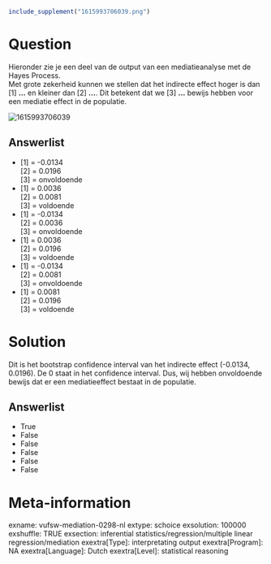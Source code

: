 ```r
include_supplement("1615993706039.png")
```

Question
========
Hieronder zie je een deel van de output van een mediatieanalyse met de
Hayes Process.  
Met grote zekerheid kunnen we stellen dat het indirecte effect hoger is
dan \[1\] **...** en kleiner dan \[2\] **...**. Dit betekent dat we
\[3\] **...** bewijs hebben voor een mediatie effect in de populatie.  
  
<img src="1615993706039.png" class="fr-fic fr-dii tvcss_2"
alt="1615993706039" />

Answerlist
----------
* \[1\] = -0.0134  
  \[2\] = 0.0196  
  \[3\] = onvoldoende
* \[1\] = 0.0036  
  \[2\] = 0.0081  
  \[3\] = voldoende
* \[1\] = -0.0134  
  \[2\] = 0.0036  
  \[3\] = onvoldoende
* \[1\] = 0.0036  
  \[2\] = 0.0196  
  \[3\] = voldoende
* \[1\] = -0.0134  
  \[2\] = 0.0081  
  \[3\] = onvoldoende
* \[1\] = 0.0081  
  \[2\] = 0.0196  
  \[3\] = voldoende

Solution
========





Dit is het bootstrap confidence interval van het indirecte effect
(-0.0134, 0.0196). De 0 staat in het confidence interval. Dus, wij
hebben onvoldoende bewijs dat er een mediatieeffect bestaat in de
populatie.




Answerlist
----------
* True
* False
* False
* False
* False
* False

Meta-information
================
exname: vufsw-mediation-0298-nl
extype: schoice
exsolution: 100000
exshuffle: TRUE
exsection: inferential statistics/regression/multiple linear regression/mediation
exextra[Type]: interpretating output
exextra[Program]: NA
exextra[Language]: Dutch
exextra[Level]: statistical reasoning

